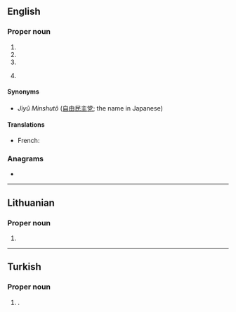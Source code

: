 ==English==

===Proper noun===
{{en-proper noun}}

# {{w|Linux Documentation Project}}
# {{w|Liberal Democratic Party}}
# {{w|Label Distribution Protocol}}
# {{w|Lingwa de Planeta}} {{gloss|language}}

====Synonyms====
* {{qualifier|Liberal Democratic Party of Japan}} ''Jiyû Minshutô'' ([[自由]][[民主]][[党]]; the name in Japanese)

====Translations====
{{trans-top|Liberal Democratic Party of Japan}}
* French: {{t|fr|PLD|m}}
{{trans-mid}}
{{trans-bottom}}

===Anagrams===
* {{anagrams|en|PDL|PLD}}

----

==Lithuanian==

===Proper noun===
{{lt-proper noun|f}}

# {{abbreviation of|{{w|Order and Justice|Liberalų Demokratų Partija}}|lang=lt}}

----

==Turkish==

===Proper noun===
{{head|tr|proper noun}}

# {{lb|tr|politics}} {{initialism of|Liberal Demokrat Parti|lang=tr|nodot=1}} {{gloss|Liberal Democratic Party}}.